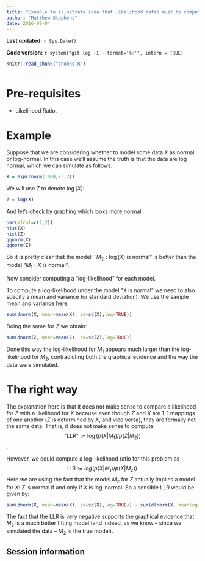 ```yaml
---
title: "Example to illustrate idea that likelihood ratio must be computed from same data"
author: "Matthew Stephens"
date: 2016-09-04
---
```


**Last updated:** `r Sys.Date()`

**Code version:** `r system("git log -1 --format='%H'", intern = TRUE)`

```r
knitr::read_chunk("chunks.R")
```

```r
```

# Pre-requisites

+ Likelihood Ratio.

# Example

Suppose that we are considering whether to model some data $X$ as normal or log-normal.
In this case we'll assume the truth is that the data are log normal, which we can simulate as follows:
```r
X = exp(rnorm(1000,-5,2))
```

We will use $Z$ to denote $\log(X)$:
```r
Z = log(X)
```

And let's check by graphing which looks more normal:
```r
par(mfcol=c(2,2))
hist(X)
hist(Z)
qqnorm(X)
qqnorm(Z)
```
So it is pretty clear that the model ``$M_2: \log(X)$ is normal" is better than the model "$M_1: X$ is normal".

Now consider computing a "log-likelihood" for each model.

To compute a log-likelihood under the model "X is normal" we need to also specify
a mean and variance (or standard deviation). We use the sample mean and variance 
here:
```r
sum(dnorm(X, mean=mean(X), sd=sd(X),log=TRUE))
```

Doing the same for $Z$ we obtain:
```r
sum(dnorm(Z, mean=mean(Z), sd=sd(Z),log=TRUE))
```

Done this way the log-likelihood for $M_1$ appears much larger than the log-likelihood for $M_2$, contradicting both the graphical evidence and the way the data were simulated.

# The right way

The explanation here is that it does not make sense to compare a likelihood
for $Z$ with a likelihood for $X$ because even though $Z$ and $X$ are 1-1 mappings
of one another ($Z$ is determined by $X$, and vice versa), they are formally not the same data. That is, it does not make sense to compute
$$\text{"LLR"} := \log(p(X|M_1)/p(Z|M_2))$$.

However, we could compute a log-likelihood ratio for this problem as
$$\text{LLR} := log(p(X|M_1)/p(X|M_2)).$$
Here we are using the fact that the model $M_2$ for $Z$ actually implies a model for $X$:
$Z$ is normal if and only if $X$ is log-normal. 
So a sensible LLR would be given by:
```r
sum(dnorm(X, mean=mean(X), sd=sd(X),log=TRUE)) - sum(dlnorm(X, meanlog=mean(Z), sdlog=sd(Z),log=TRUE))
```

The fact that the LLR is very negative supports the graphical evidence that $M_2$ is a much better fitting model (and indeed, as we know -- since we simulated the data -- $M_2$ is the true model).


## Session information

```r
```
